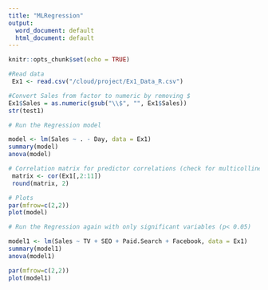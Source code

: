---
title: "MLRegression"
output:
  word_document: default
  html_document: default
---

```{r setup, include=FALSE}
knitr::opts_chunk$set(echo = TRUE)
```


```{r}
#Read data
 Ex1 <- read.csv("/cloud/project/Ex1_Data_R.csv")

#Convert Sales from factor to numeric by removing $
Ex1$Sales = as.numeric(gsub("\\$", "", Ex1$Sales))
str(test1)
```

```{r load-data-for-show, include=FALSE}

# Run the Regression model

model <- lm(Sales ~ . - Day, data = Ex1)
summary(model)
anova(model)

# Correlation matrix for predictor correlations (check for multicollinearity)
 matrix <- cor(Ex1[,2:11])
 round(matrix, 2)

# Plots 
par(mfrow=c(2,2))
plot(model)
```


```{r load-data-for-show, include=FALSE}

# Run the Regression again with only significant variables (p< 0.05)

model1 <- lm(Sales ~ TV + SEO + Paid.Search + Facebook, data = Ex1)
summary(model1)
anova(model1)

par(mfrow=c(2,2))
plot(model1)
```